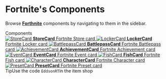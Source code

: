 
<Meta title='Introduction' />

<style>{`
  .subheading {
    --mediumdark: '#999999';
    font-weight: 900;
    font-size: 13px;
    color: #999;
    letter-spacing: 6px;
    line-height: 24px;
    text-transform: uppercase;
    margin-bottom: 12px;
    margin-top: 40px;
  }

  .link-list {
    display: grid;
    grid-template-columns: 1fr;
    grid-template-rows: 1fr 1fr;
    row-gap: 10px;
  }

  @media (min-width: 620px) {
    .link-list {
      row-gap: 20px;
      column-gap: 20px;
      grid-template-columns: 1fr 1fr;
    }
  }

  @media all and (-ms-high-contrast:none) {
  .link-list {
      display: -ms-grid;
      -ms-grid-columns: 1fr 1fr;
      -ms-grid-rows: 1fr 1fr;
    }
  }

  .link-item {
    display: block;
    padding: 20px 30px 20px 15px;
    border: 1px solid #00000010;
    border-radius: 5px;
    transition: background 150ms ease-out, border 150ms ease-out, transform 150ms ease-out;
    color: #333333;
    display: flex;
    align-items: flex-start;
  }

  .link-item:hover {
    border-color: #1EA7FD50;
    transform: translate3d(0, -3px, 0);
    box-shadow: rgba(0, 0, 0, 0.08) 0 3px 10px 0;
  }

  .link-item:active {
    border-color: #1EA7FD;
    transform: translate3d(0, 0, 0);
  }

  .link-item strong {
    font-weight: 700;
    display: block;
    margin-bottom: 2px;
  }
  
  .link-item img {
    height: 40px;
    width: 40px;
    margin-right: 15px;
    flex: none;
  }

  .link-item span {
    font-size: 14px;
    line-height: 20px;
  }

  .tip {
    display: inline-block;
    border-radius: 1em;
    font-size: 11px;
    line-height: 12px;
    font-weight: 700;
    background: #E7FDD8;
    color: #66BF3C;
    padding: 4px 12px;
    margin-right: 10px;
    vertical-align: top;
  }

  .tip-wrapper {
    font-size: 13px;
    line-height: 20px;
    margin-top: 40px;
    margin-bottom: 40px;
  }

  .tip-wrapper code {
    font-size: 12px;
    display: inline-block;
  }

  
`}</style>

# Fortnite's Components

Browse [**Forthnite**](https://forthnite.vercel.app) components by navigating to them in the sidebar.

<div className='subheading'>Components</div>

<div className='link-list'>
  <a className='link-item' href='?path=/story/example-storecard--medium'>
    <img src={Repo} alt='StoreCard' />
    <span>
      <strong>StoreCard</strong>
      Fortnite Store card
    </span>
  </a>
  <a className='link-item' href='?path=/story/example-lockercard--medium'>
    <img src={StackAlt} alt='LockerCard' />
    <span>
      <strong>LockerCard</strong>
      Fortnite Locker card
    </span>
  </a>
  <a className='link-item' href='?path=/story/example-battlepasscard--simple'>
    <img src={Colors} alt='BattlepassCard' />
    <span>
      <strong>BattlepassCard</strong>
      Fortnite Battlepass card
    </span>
  </a>
  <a className='link-item' href='?path=/story/example-AchievementCard--example'>
    <img src={Flow} alt='AchievementCard' />
    <span>
      <strong>AchievementCard</strong>
      Fortnite Achievement card
    </span>
  </a>
  <a className='link-item' href='?path=/story/example-EventCard--dream-hack'>
    <img src={Plugin} alt='EventCard' />
    <span>
      <strong>EventCard</strong>
      Fortnite Event card
    </span>
  </a>
  <a className='link-item' href='?path=/story/example-FishCard--simple'>
    <img src={Direction} alt='FishCard' />
    <span>
      <strong>FishCard</strong>
      Fortnite Fish card
    </span>
  </a>
  <a className='link-item' href='?path=/story/example-CharacterCard--featured'>
    <img src={Comments} alt='CharacterCard' />
    <span>
      <strong>CharacterCard</strong>
      Fortnite Character card
    </span>
  </a>
  <a className='link-item' href='?path=/story/example-PresetCard--example'>
    <img src={Code} alt='PresetCard' />
    <span>
      <strong>PresetCard</strong>
      Fortnite Preset card
    </span>
  </a>
</div>

<div className='tip-wrapper'>
  <span className='tip'>Tip</span>Use the code <code>EddsonRT</code>in the item
  shop
</div>
